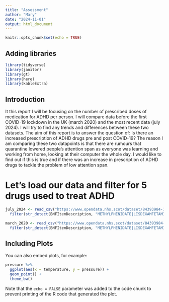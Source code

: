 ```yaml
---
title: "Assessment"
author: "Mary"
date: "2024-11-01"
output: html_document
---
```


```r
knitr::opts_chunk$set(echo = TRUE)
```

## Adding libraries

```r
library(tidyverse)
library(janitor)
library(gt)
library(here)
library(kableExtra)
```

## Introduction

It this report I will be focusing on the number of prescribed doses of medication for ADHD per person. I will compare data before the first COVID-19 lockdown in the UK (march 2020) and the most recent data (july 2024). I will try to find any trends and differences between these two datasets. The aim of this report is to answer the question of: Is there an increased prescription of ADHD drugs pre and post COVID-19? The reason I am comparing these two datapoints is that there are rumours that quarantine lowered people's attention span as everyone was learning and working from home, looking at their computer the whole day. I would like to find out if this is true and if there was an increase in prescription of ADHD drugs to tackle the problem of low attention span.

# Let's load our data and filter for 5 drugs used to treat ADHD

```r
july_2024 <- read_csv("https://www.opendata.nhs.scot/dataset/84393984-14e9-4b0d-a797-b288db64d088/resource/1cb425fc-640c-4b37-9013-f8e97f274085/download/pitc202407.csv") %>% 
  filter(str_detect(BNFItemDescription, "METHYLPHENIDATE|LISDEXAMFETAMINE|DEXAMFETAMINE|ATOMOXETINE|GUANFACINE"))

march_2020 <- read_csv("https://www.opendata.nhs.scot/dataset/84393984-14e9-4b0d-a797-b288db64d088/resource/9581bd8d-5568-4462-93a6-6d7bfbbe7cbc/download/pitc202003.csv") %>% 
  filter(str_detect(BNFItemDescription, "METHYLPHENIDATE|LISDEXAMFETAMINE|DEXAMFETAMINE|ATOMOXETINE|GUANFACINE"))
```

## Including Plots

You can also embed plots, for example:

```r
pressure %>% 
  ggplot(aes(x = temperature, y = pressure)) +
  geom_point() +
  theme_bw()
```

Note that the `echo = FALSE` parameter was added to the code chunk to prevent printing of the R code that generated the plot.
